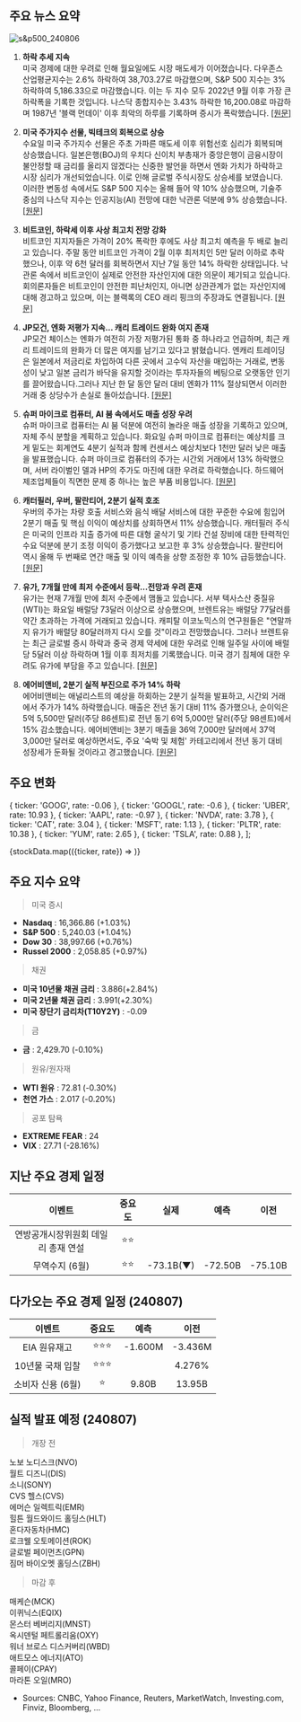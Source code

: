 ## 주요 뉴스 요약

![s&p500_240806](/map/240806.png)

1. **하락 추세 지속**  
   미국 경제에 대한 우려로 인해 월요일에도 시장 매도세가 이어졌습니다. 다우존스 산업평균지수는 2.6% 하락하여 38,703.27로 마감했으며, S&P 500 지수는 3% 하락하여 5,186.33으로 마감했습니다. 이는 두 지수 모두 2022년 9월 이후 가장 큰 하락폭을 기록한 것입니다. 나스닥 종합지수는 3.43% 하락한 16,200.08로 마감하며 1987년 '블랙 먼데이' 이후 최악의 하루를 기록하며 증시가 폭락했습니다. [[원문]](https://link.cnbc.com/public/36311412)

2. **미국 주가지수 선물, 빅테크의 회복으로 상승**  
   수요일 미국 주가지수 선물은 주초 가파른 매도세 이후 위험선호 심리가 회복되며 상승했습니다. 일본은행(BOJ)의 우치다 신이치 부총재가 중앙은행이 금융시장이 불안정할 때 금리를 올리지 않겠다는 신중한 발언을 하면서 엔화 가치가 하락하고 시장 심리가 개선되었습니다. 이로 인해 글로벌 주식시장도 상승세를 보였습니다. 이러한 변동성 속에서도 S&P 500 지수는 올해 들어 약 10% 상승했으며, 기술주 중심의 나스닥 지수는 인공지능(AI) 전망에 대한 낙관론 덕분에 9% 상승했습니다. [[원문]](https://www.reuters.com/markets/us/futures-rally-big-tech-extends-recovery-2024-08-07/)

3. **비트코인, 하락세 이후 사상 최고치 전망 강화**  
   비트코인 지지자들은 가격이 20% 폭락한 후에도 사상 최고치 예측을 두 배로 늘리고 있습니다. 주말 동안 비트코인 가격이 2월 이후 최저치인 5만 달러 이하로 추락했으나, 이후 약 6천 달러를 회복하면서 지난 7일 동안 14% 하락한 상태입니다. 낙관론 속에서 비트코인이 실제로 안전한 자산인지에 대한 의문이 제기되고 있습니다. 회의론자들은 비트코인이 안전한 피난처인지, 아니면 상관관계가 없는 자산인지에 대해 경고하고 있으며, 이는 블랙록의 CEO 래리 핑크의 주장과도 연결됩니다. [[원문]](https://finance.yahoo.com/news/bitcoin-bulls-predict-new-record-highs-following-worst-rout-since-ftx-collapse-195345621.html)

4. **JP모건, 엔화 저평가 지속… 캐리 트레이드 완화 여지 존재**  
   JP모건 체이스는 엔화가 여전히 가장 저평가된 통화 중 하나라고 언급하며, 최근 캐리 트레이드의 완화가 더 많은 여지를 남기고 있다고 밝혔습니다. 엔캐리 트레이딩은 일본에서 저금리로 차입하여 다른 곳에서 고수익 자산을 매입하는 거래로, 변동성이 낮고 일본 금리가 바닥을 유지할 것이라는 투자자들의 베팅으로 오랫동안 인기를 끌어왔습니다.그러나 지난 한 달 동안 달러 대비 엔화가 11% 절상되면서 이러한 거래 중 상당수가 손실로 돌아섰습니다. [[원문]](https://www.bloomberg.com/news/articles/2024-08-06/jpmorgan-says-carry-trade-unwind-is-only-half-complete)

5. **슈퍼 마이크로 컴퓨터, AI 붐 속에서도 매출 성장 우려**  
   슈퍼 마이크로 컴퓨터는 AI 붐 덕분에 여전히 놀라운 매출 성장을 기록하고 있으며, 자체 주식 분할을 계획하고 있습니다. 화요일 슈퍼 마이크로 컴퓨터는 예상치를 크게 밑도는 회계연도 4분기 실적과 함께 컨센서스 예상치보다 1천만 달러 낮은 매출을 발표했습니다. 슈퍼 마이크로 컴퓨터의 주가는 시간외 거래에서 13% 하락했으며, 서버 라이벌인 델과 HP의 주가도 마진에 대한 우려로 하락했습니다. 하드웨어 제조업체들이 직면한 문제 중 하나는 높은 부품 비용입니다. [[원문]](https://www.marketwatch.com/story/super-micros-10-for-1-stock-split-cant-mask-its-tough-new-reality-9b17ed7d?mod=mw_quote_news)

6. **캐터필러, 우버, 팔란티어, 2분기 실적 호조**  
   우버의 주가는 차량 호출 서비스와 음식 배달 서비스에 대한 꾸준한 수요에 힘입어 2분기 매출 및 핵심 이익이 예상치를 상회하면서 11% 상승했습니다. 캐터필러 주식은 미국의 인프라 지출 증가에 따른 대형 굴삭기 및 기타 건설 장비에 대한 탄력적인 수요 덕분에 분기 조정 이익이 증가했다고 보고한 후 3% 상승했습니다. 팔란티어 역시 올해 두 번째로 연간 매출 및 이익 예측을 상향 조정한 후 10% 급등했습니다. [[원문]](https://www.investing.com/news/stock-market-news/stock-market-today-sp500-ends-higher-as-dip-buyers-return-after-rout-3555814)

7. **유가, 7개월 만에 최저 수준에서 등락…전망과 우려 혼재**  
   유가는 현재 7개월 만에 최저 수준에서 맴돌고 있습니다. 서부 텍사스산 중질유(WTI)는 화요일 배럴당 73달러 이상으로 상승했으며, 브렌트유는 배럴당 77달러를 약간 초과하는 가격에 거래되고 있습니다. 캐피탈 이코노믹스의 연구원들은 "연말까지 유가가 배럴당 80달러까지 다시 오를 것"이라고 전망했습니다. 그러나 브렌트유는 최근 글로벌 증시 하락과 중국 경제 약세에 대한 우려로 인해 일주일 사이에 배럴당 5달러 이상 하락하며 1월 이후 최저치를 기록했습니다. 미국 경기 침체에 대한 우려도 유가에 부담을 주고 있습니다. [[원문]](https://finance.yahoo.com/news/analysts-oil-prices-have-fallen-too-far-and-are-poised-to-go-higher-171447875.html)

8. **에어비앤비, 2분기 실적 부진으로 주가 14% 하락**  
   에어비앤비는 애널리스트의 예상을 하회하는 2분기 실적을 발표하고, 시간외 거래에서 주가가 14% 하락했습니다. 매출은 전년 동기 대비 11% 증가했으나, 순이익은 5억 5,500만 달러(주당 86센트)로 전년 동기 6억 5,000만 달러(주당 98센트)에서 15% 감소했습니다.
   에어비앤비는 3분기 매출을 36억 7,000만 달러에서 37억 3,000만 달러로 예상하면서도, 주요 '숙박 및 체험' 카테고리에서 전년 동기 대비 성장세가 둔화될 것이라고 경고했습니다. [[원문]](https://www.cnbc.com/2024/08/06/airbnb-shares-drop-14percent-on-earnings-miss-as-company-warns-of-slowing-us-demand.html)

## 주요 변화

  { ticker: 'GOOG', rate: -0.06 },
  { ticker: 'GOOGL', rate: -0.6 },
  { ticker: 'UBER', rate: 10.93 },
  { ticker: 'AAPL', rate: -0.97 },
  { ticker: 'NVDA', rate: 3.78 },
  { ticker: 'CAT', rate: 3.04 },
  { ticker: 'MSFT', rate: 1.13 },
  { ticker: 'PLTR', rate: 10.38 },
  { ticker: 'YUM', rate: 2.65 },
  { ticker: 'TSLA', rate: 0.88 },
];

{stockData.map(({ticker, rate}) => <StockCardMini ticker={ticker} rate={rate}></StockCardMini>)}

## 주요 지수 요약

> 미국 증시

- **Nasdaq** : 16,366.86 (+1.03%)
- **S&P 500** : 5,240.03 (+1.04%)
- **Dow 30** : 38,997.66 (+0.76%)
- **Russel 2000** : 2,058.85 (+0.97%)

> 채권

- **미국 10년물 채권 금리** : 3.886(+2.84%)
- **미국 2년물 채권 금리** : 3.991(+2.30%)
- **미국 장단기 금리차(T10Y2Y)** : -0.09

> 금

- **금** : 2,429.70 (-0.10%)

> 원유/원자재

- **WTI 원유** : 72.81 (-0.30%)
- **천연 가스** : 2.017 (-0.20%)

> 공포 탐욕

- **EXTREME FEAR** : 24
- **VIX** : 27.71 (-28.16%)

## 지난 주요 경제 일정

|               이벤트                | 중요도 |   실제    |  예측   | 이전    |
| :---------------------------------: | :----: | :-------: | :-----: | ------- |
| 연방공개시장위원회 데일리 총재 연설 |  ⭐⭐  |           |         |         |
|           무역수지 (6월)            |  ⭐⭐  | -73.1B(▼) | -72.50B | -75.10B |

## 다가오는 주요 경제 일정 (240807)

|      이벤트       | 중요도 |  예측   |  이전   |
| :---------------: | :----: | :-----: | :-----: |
|   EIA 원유재고    | ⭐⭐⭐ | -1.600M | -3.436M |
| 10년물 국채 입찰  | ⭐⭐⭐ |         | 4.276%  |
| 소비자 신용 (6월) |   ⭐   |  9.80B  | 13.95B  |

## 실적 발표 예정 (240807)

> 개장 전

노보 노디스크(NVO)  
월트 디즈니(DIS)  
소니(SONY)  
CVS 헬스(CVS)  
에머슨 일렉트릭(EMR)  
힐튼 월드와이드 홀딩스(HLT)  
혼다자동차(HMC)  
로크웰 오토메이션(ROK)  
글로벌 페이먼츠(GPN)  
짐머 바이오멧 홀딩스(ZBH)

> 마감 후

매케슨(MCK)  
이퀴닉스(EQIX)  
몬스터 베버리지(MNST)  
옥시덴털 페트롤리움(OXY)  
워너 브로스 디스커버리(WBD)  
애트모스 에너지(ATO)  
콜페이(CPAY)  
마라톤 오일(MRO)

- Sources: CNBC, Yahoo Finance, Reuters, MarketWatch, Investing.com, Finviz, Bloomberg, ...
